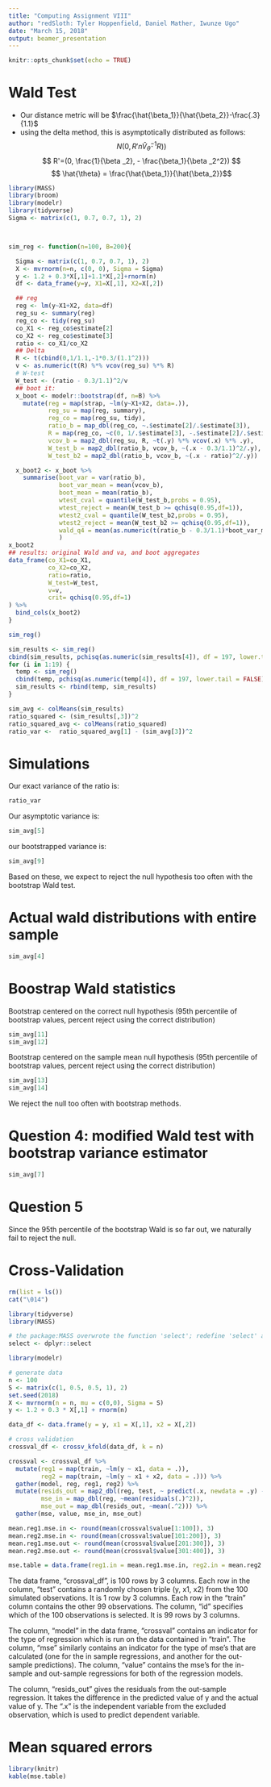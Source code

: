```yaml
---
title: "Computing Assignment VIII"
author: "redSloth: Tyler Hoppenfield, Daniel Mather, Iwunze Ugo"
date: "March 15, 2018"
output: beamer_presentation
---
```


```r
knitr::opts_chunk$set(echo = TRUE)
```
# Wald Test
* Our distance metric will be $\frac{\hat{\beta_1}}{\hat{\beta_2}}-\frac{.3}{1.1}$
* using the delta method, this is asymptotically distributed as follows:
$$N(0,  R' n\hat{V}_{\hat{\theta}}^{-1}R))$$
 $$ R'=(0, \frac{1}{\beta _2}, - \frac{\beta_1}{\beta _2^2}) $$
 $$ \hat{\theta} =  \frac{\hat{\beta_1}}{\hat{\beta_2}}$$



```r

library(MASS)
library(broom)
library(modelr)
library(tidyverse)
Sigma <- matrix(c(1, 0.7, 0.7, 1), 2)



sim_reg <- function(n=100, B=200){

  Sigma <- matrix(c(1, 0.7, 0.7, 1), 2)
  X <- mvrnorm(n=n, c(0, 0), Sigma = Sigma)
  y <- 1.2 + 0.3*X[,1]+1.1*X[,2]+rnorm(n)
  df <- data_frame(y=y, X1=X[,1], X2=X[,2])

  ## reg
  reg <- lm(y~X1+X2, data=df)
  reg_su <- summary(reg)
  reg_co <- tidy(reg_su)
  co_X1 <- reg_co$estimate[2]
  co_X2 <- reg_co$estimate[3]
  ratio <- co_X1/co_X2
  ## Delta
  R <- t(cbind(0,1/1.1,-1*0.3/(1.1^2)))
  v <- as.numeric(t(R) %*% vcov(reg_su) %*% R)
  # W-test
  W_test <- (ratio - 0.3/1.1)^2/v
  ## boot it:
  x_boot <- modelr::bootstrap(df, n=B) %>%
    mutate(reg = map(strap, ~lm(y~X1+X2, data=.)),
           reg_su = map(reg, summary),
           reg_co = map(reg_su, tidy),
           ratio_b = map_dbl(reg_co, ~.$estimate[2]/.$estimate[3]),
           R = map(reg_co, ~c(0, 1/.$estimate[3], -.$estimate[2]/.$estimate[3]^2)),
           vcov_b = map2_dbl(reg_su, R, ~t(.y) %*% vcov(.x) %*% .y),
           W_test_b = map2_dbl(ratio_b, vcov_b, ~(.x - 0.3/1.1)^2/.y),
           W_test_b2 = map2_dbl(ratio_b, vcov_b, ~(.x - ratio)^2/.y))

  x_boot2 <- x_boot %>% 
    summarise(boot_var = var(ratio_b),
              boot_var_mean = mean(vcov_b), 
              boot_mean = mean(ratio_b),
              wtest_cval = quantile(W_test_b,probs = 0.95),
              wtest_reject = mean(W_test_b >= qchisq(0.95,df=1)),
              wtest2_cval = quantile(W_test_b2,probs = 0.95),
              wtest2_reject = mean(W_test_b2 >= qchisq(0.95,df=1)),
              wald_q4 = mean(as.numeric(t(ratio_b - 0.3/1.1)*boot_var_mean*(ratio_b - 0.3/1.1)))
              )
x_boot2
## results: original Wald and va, and boot aggregates
data_frame(co_X1=co_X1, 
           co_X2=co_X2, 
           ratio=ratio,
           W_test=W_test,
           v=v,
           crit= qchisq(0.95,df=1)
) %>%
  bind_cols(x_boot2)
}

sim_reg()
```


``` r
sim_results <- sim_reg()
cbind(sim_results, pchisq(as.numeric(sim_results[4]), df = 197, lower.tail = FALSE))
for (i in 1:19) {
  temp <- sim_reg()
  cbind(temp, pchisq(as.numeric(temp[4]), df = 197, lower.tail = FALSE))
  sim_results <- rbind(temp, sim_results)
}

sim_avg <- colMeans(sim_results)
ratio_squared <- (sim_results[,3])^2
ratio_squared_avg <- colMeans(ratio_squared)
ratio_var <-  ratio_squared_avg[1] - (sim_avg[3])^2 
```  
# Simulations
Our exact variance of the ratio is:
``` r
ratio_var
```
Our asymptotic variance is:
```r
sim_avg[5]
```

our bootstrapped variance is:

``` r
sim_avg[9]
```

Based on these, we expect to reject the null hypothesis too often with the bootstrap Wald test.

# Actual wald distributions with entire sample
``` r
sim_avg[4]
```

# Boostrap Wald statistics

Bootstrap centered on the correct null hypothesis (95th percentile of bootstrap values, percent reject using the correct distribution)
``` r
sim_avg[11]
sim_avg[12]
```

Bootstrap centered on the sample mean null hypothesis (95th percentile of bootstrap values, percent reject using the correct distribution)
``` r
sim_avg[13]
sim_avg[14]
```
We reject the null too often with bootstrap methods.

# Question 4: modified Wald test with bootstrap variance estimator
```r
sim_avg[7]
```

# Question 5
Since the 95th percentile of the bootstrap Wald is so far out, we naturally fail to reject the null.

# Cross-Validation
```r
rm(list = ls())
cat("\014")

library(tidyverse)
library(MASS)

# the package:MASS overwrote the function 'select'; redefine 'select' as the function from dplyr
select <- dplyr::select

library(modelr)

# generate data
n <- 100
S <- matrix(c(1, 0.5, 0.5, 1), 2)
set.seed(2018)
X <- mvrnorm(n = n, mu = c(0,0), Sigma = S)
y <- 1.2 + 0.3 * X[,1] + rnorm(n)

data_df <- data.frame(y = y, x1 = X[,1], x2 = X[,2])

# cross validation
crossval_df <- crossv_kfold(data_df, k = n)

crossval <- crossval_df %>%
  mutate(reg1 = map(train, ~lm(y ~ x1, data = .)),
         reg2 = map(train, ~lm(y ~ x1 + x2, data = .))) %>%
  gather(model, reg, reg1, reg2) %>%
  mutate(resids_out = map2_dbl(reg, test, ~ predict(.x, newdata = .y) - as.data.frame(.y)$y),
         mse_in = map_dbl(reg, ~mean(residuals(.)^2)),
         mse_out = map_dbl(resids_out, ~mean(.^2))) %>%
  gather(mse, value, mse_in, mse_out)

mean.reg1.mse.in <- round(mean(crossval$value[1:100]), 3)
mean.reg2.mse.in <- round(mean(crossval$value[101:200]), 3)
mean.reg1.mse.out <- round(mean(crossval$value[201:300]), 3)
mean.reg2.mse.out <- round(mean(crossval$value[301:400]), 3)

mse.table = data.frame(reg1.in = mean.reg1.mse.in, reg2.in = mean.reg2.mse.in, reg1.out = mean.reg1.mse.out, reg2.out = mean.reg2.mse.out)
```

The data frame, “crossval_df”, is 100 rows by 3 columns. Each row in the column, “test” contains a randomly chosen triple (y, x1, x2) from the 100 simulated observations. It is 1 row by 3 columns. Each row in the “train” column contains the other 99 observations. The column, “id” specifies which of the 100 observations is selected. It is 99 rows by 3 columns.

The column, “model” in the data frame, “crossval” contains an indicator for the type of regression which is run on the data contained in “train”. The column, “mse” similarly contains an indicator for the type of mse’s that are calculated (one for the in sample regressions, and another for the out-sample predictions). The column, “value” contains the mse’s for the in-sample and out-sample regressions for both of the regression models.

The column, “resids_out” gives the residuals from the out-sample regression. It takes the difference in the predicted value of y and the actual value of y. The ".x" is the independent variable from the excluded observation, which is used to predict dependent variable.

# Mean squared errors
```r
library(knitr)
kable(mse.table)
```